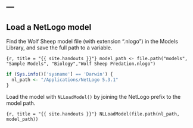 ---
---

## Load a NetLogo model

Find the Wolf Sheep model file (with extension ".nlogo") in the Models Library, and save the full path to a variable.

```{r, title = "{{ site.handouts }}"}
model_path <- file.path("models", "Sample Models", "Biology","Wolf Sheep Predation.nlogo")
```

```r
if (Sys.info()['sysname'] == 'Darwin') {
  nl_path <- "/Applications/NetLogo 5.3.1"
}
```

Load the model with `NLLoadModel()` by joining the NetLogo prefix to the model path.

```{r, title = "{{ site.handouts }}"}
NLLoadModel(file.path(nl_path, model_path))
```
